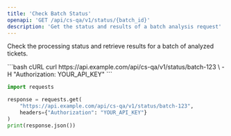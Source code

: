 ```yaml
---
title: 'Check Batch Status'
openapi: 'GET /api/cs-qa/v1/status/{batch_id}'
description: 'Get the status and results of a batch analysis request'
---
```


Check the processing status and retrieve results for a batch of analyzed tickets.

<RequestExample>
```bash cURL
curl https://api.example.com/api/cs-qa/v1/status/batch-123 \
  -H "Authorization: YOUR_API_KEY"
```

```python Python
import requests

response = requests.get(
    "https://api.example.com/api/cs-qa/v1/status/batch-123",
    headers={"Authorization": "YOUR_API_KEY"}
)
print(response.json())
```
</RequestExample> 